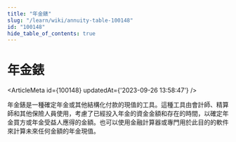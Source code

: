```yaml
---
title: "年金錶"
slug: "/learn/wiki/annuity-table-100148"
id: "100148"
hide_table_of_contents: true
---
```



# 年金錶

<ArticleMeta id={100148} updatedAt={'2023-09-26 13:58:47'} />
<div className='border-solid border-b border-t-0 my-4 border-[var(--ifm-color-gray-300)]' />

年金錶是一種確定年金或其他結構化付款的現值的工具。這種工具由會計師、精算師和其他保險人員使用，考慮了已經投入年金的資金金額和存在的時間，以確定年金買方或年金受益人應得的金額。也可以使用金融計算器或專門用於此目的的軟件來計算未來任何金額的年金現值。
